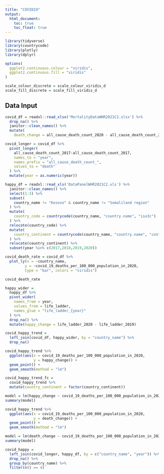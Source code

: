 ```yaml
---
title: "COVID19"
output: 
  html_document:
    toc: true
    toc_float: true
---
```


```r
library(tidyverse)
library(countrycode)
library(plotly)
library(dplyr)

options(
  ggplot2.continuous.colour = "viridis",
  ggplot2.continuous.fill = "viridis"
)

scale_colour_discrete = scale_colour_viridis_d
scale_fill_discrete = scale_fill_viridis_d
```

## Data Input

```r
covid_df = readxl::read_xlsx('MortalityDataWHR2021C2.xlsx') %>% 
  drop_na() %>% 
  janitor::clean_names() %>% 
  mutate(
    death_change = all_cause_death_count_2020 - all_cause_death_count_2019) 

covid_longer = covid_df %>% 
  pivot_longer(
    all_cause_death_count_2017:all_cause_death_count_2017,
    names_to = "year",
    names_prefix = "all_cause_death_count_",
    values_to = "death"
  ) %>% 
  mutate(year = as.numeric(year))

happy_df = readxl::read_xls('DataPanelWHR2021C2.xls') %>% 
  janitor::clean_names() %>% 
  select(1:3) %>% 
  subset(
    country_name != "Kosovo" & country_name != "Somaliland region"
  ) %>% 
  mutate(
    country_code = countrycode(country_name, "country.name", "iso3c")
  ) %>% 
  relocate(country_code) %>% 
  mutate(
    country_continent = countrycode(country_name, "country.name", "continent")
  ) %>% 
  relocate(country_continent) %>% 
  subset(year %in% c(2017,2018,2019,2020))
```


```r
covid_death_rate = covid_df %>% 
  plot_ly(x = ~country_name, 
         y = ~covid_19_deaths_per_100_000_population_in_2020,
         type = "bar", colors = "viridis")

covid_death_rate
```

```r
happy_wider = 
  happy_df %>% 
  pivot_wider(
    names_from = year,
    values_from = life_ladder,
    names_glue = "life_ladder_{year}"
  ) %>% 
  drop_na() %>% 
  mutate(happy_change = life_ladder_2020 - life_ladder_2019) 

covid_happy_trend = 
  left_join(covid_df, happy_wider, by = "country_name") %>% 
  drop_na()

covid_happy_trend %>% 
  ggplot(aes(x = covid_19_deaths_per_100_000_population_in_2020, 
             y = happy_change)) +
  geom_point() +
  geom_smooth(method = "lm")
```

```r
covid_happy_trend_fc = 
  covid_happy_trend %>% 
  mutate(country_continent = factor(country_continent))

model = lm(happy_change ~ covid_19_deaths_per_100_000_population_in_2020 + country_continent, data = covid_happy_trend_fc)
summary(model)
```

```r
covid_happy_trend %>% 
  ggplot(aes(x = covid_19_deaths_per_100_000_population_in_2020, 
             y = death_change)) +
  geom_point() +
  geom_smooth(method = "lm")
```

```r
model = lm(death_change ~ covid_19_deaths_per_100_000_population_in_2020, data = covid_happy_trend_fc)
summary(model)
```

```r
covid_happy = 
  left_join(covid_longer, happy_df, by = c("country_name", "year")) %>% 
  drop_na() %>% 
  group_by(country_name) %>% 
  filter(n() == 4)
```





